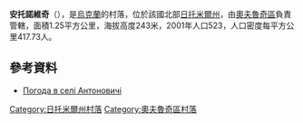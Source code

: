 {{coord|51|21|44|N|28|18|52|E|scale:30000|display=title}}

'''安托諾維奇'''（{{lang-uk|Антоновичі}}），是[[烏克蘭|烏克蘭]]的村落，位於該國北部[[日托米爾州|日托米爾州]]，由[[奧夫魯奇區|奧夫魯奇區]]負責管轄，面積1.25平方公里，海拔高度243米，2001年人口523，人口密度每平方公里417.73人。

==參考資料==
* [http://weather.in.ua/ua/zhitomirskaja/300 Погода в селі Антоновичі] {{Wayback|url=http://weather.in.ua/ua/zhitomirskaja/300 |date=20111219124853 }}

{{DEFAULTSORT:Антоновичі}}
[[Category:日托米爾州村落|Category:日托米爾州村落]]
[[Category:奧夫魯奇區村落|Category:奧夫魯奇區村落]]


{{Zhytomyr-geo-stub}}